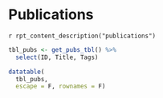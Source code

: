 
# Publications

`r rpt_content_description("publications")`

```r
tbl_pubs <- get_pubs_tbl() %>% 
  select(ID, Title, Tags)

datatable(
  tbl_pubs, 
  escape = F, rownames = F)
```
